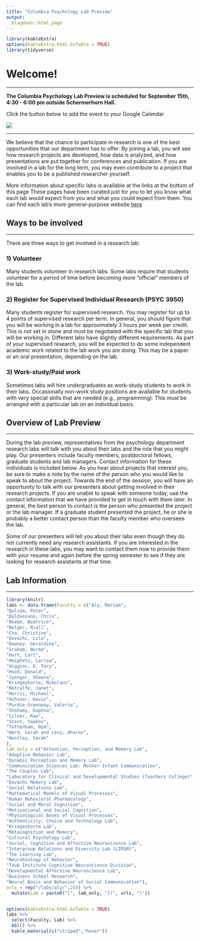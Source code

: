```yaml
---
title: "Columbia Psychology Lab Preview"
output:
  blogdown::html_page
---
```


```r
library(kableExtra)
options(kableExtra.html.bsTable = TRUE)
library(tidyverse)
```

# Welcome!

-----

**The Columbia Psychology Lab Preview is scheduled for September 15th, 4:30 - 6:00 pm outside Schermerhorn Hall.**

Click the button below to add the event to your Google Calendar

<a target="_blank" href="https://calendar.google.com/event?action=TEMPLATE&amp;tmeid=M2ljN2JlcjVra2w5ZDJnZjZlOXNnbmJlZmYgam50MjEzNkBjb2x1bWJpYS5lZHU&amp;tmsrc=jnt2136%40columbia.edu"><img border="0" src="https://www.google.com/calendar/images/ext/gc_button1_en.gif"></a>

-----

We believe that the chance to participate in research is one of the best opportunities that our department has to offer.  By joining a lab, you will see how research projects are developed, how data is analyzed, and how presentations are put together for conferences and publication.  If you are involved in a lab for the long term, you may even contribute to a project that enables you to be a published researcher yourself.  

More information about specific labs is available at the links at the bottom of this page These pages have been curated just for *you* to let you know what each lab would expect from you and what you could expect from them. You can find each lab's more general-purpose website [here](https://psychology.columbia.edu/content/lab-websites)

## Ways to be involved

-----
 
There are three ways to get involved in a research lab:
 
### 1) Volunteer
Many students volunteer in research labs.  Some labs require that students volunteer for a period of time before becoming more “official” members of the lab.
 
### 2) Register for Supervised Individual Research (PSYC 3950) 
Many students register for supervised research.  You may register for up to 4 points of supervised research per term.  In general, you should figure that you will be working in a lab for approximately 3 hours per week per credit.  This is not set in stone and must be negotiated with the specific lab that you will be working in.  Different labs have slightly different requirements.  As part of your supervised research, you will be expected to do some independent academic work related to the lab work you are doing.  This may be a paper or an oral presentation, depending on the lab.
 
### 3) Work-study/Paid work 
Sometimes labs will hire undergraduates as work-study students to work in their labs.  Occasionally non-work study positions are available for students with very special skills that are needed (e.g., programming).  This must be arranged with a particular lab on an individual basis.

## Overview of Lab Preview

-----
 
During the lab preview, representatives from the psychology department research labs will talk with you about their labs and the role that you might play.  Our presenters include faculty members, postdoctoral fellows, graduate students and lab managers.  Contact information for these individuals is included below.  As you hear about projects that interest you, be sure to make a note by the name of the person who you would like to speak to about the project.  Towards the end of the session, you will have an opportunity to talk with our presenters about getting involved in their research projects.  If you are unable to speak with someone today, use the contact information that we have provided to get in touch with them later.  In general, the best person to contact is the person who presented the project or the lab manager.  If a graduate student presented the project, he or she is probably a better contact person than the faculty member who oversees the lab.
 
Some of our presenters will tell you about their labs even though they do not currently need any research assistants.  If you are interested in the research in these labs, you may want to contact them now to provide them with your resume and again before the spring semester to see if they are looking for research assistants at that time.

## Lab Information

-----

```r
library(knitr)
labs <- data.frame(Faculty = c("Aly, Mariam",
"Balsam, Peter",
"Baldassano, Chris",
"Beebe, Beatrice",
"Bolger, Niall",
"Cha, Christine",
"Davachi, Lila",
"Downey, Geraldine",
"Graham, Norma",
"Hart, Carl",
"Heiphetz, Larisa",
"Higgins, E. Tory",
"Hood, Donald",
"Iyengar, Sheena",
"Kriegeskorte, Nikolaus",
"Metcalfe, Janet",
"Morris, Michael",
"Ochsner, Kevin",
"Purdie-Greenway, Valerie",
"Shohamy, Daphna",
"Silver, Rae",
"Stern, Yaakov",
"Tottenham, Nim",
"Ward, Sarah and Levy, Aharon",
"Woolley, Sarah"
),
lab_only = c("Attention, Perception, and Memory Lab",
"Adaptive Behavior Lab",
"Dynamic Perception and Memory Lab",
"Communication Sciences Lab: Mother-Infant Communication",
"The Couples Lab",
"Laboratory for Clinical and Developmental Studies (Teachers College)",
"Davachi Memory Lab",
"Social Relations Lab",
"Mathematical Models of Visual Processes",
"Human Behavioral Pharmacology",
"Social and Moral Cognition",
"Motivational and Social Cognition",
"Physiological Bases of Visual Processes",
"Authenticity, Choice and Technology Lab",
"Kriegeskorte Lab",
"Metacognition and Memory",
"Cultural Psychology Lab",
"Social, Cognitive and Affective Neuroscience Lab",
"Intergroup Relations and Diversity Lab (LIRSM)",
"The Learning Lab",
"Neurobiology of Behavior",
"Taub Institute Cognitive Neuroscience Division",
"Developmental Affective Neuroscience Lab",
"Business School Research",
"Neural Basis and Behavior of Social Communication"),
urls = rep("/labs/aly/",25)) %>%
  mutate(Lab = paste0("[", lab_only, "](", urls, ")"))


options(kableExtra.html.bsTable = TRUE)
labs %>%
  select(Faculty, Lab) %>%
  kbl() %>%
  kable_material(c("striped","hover"))
```




